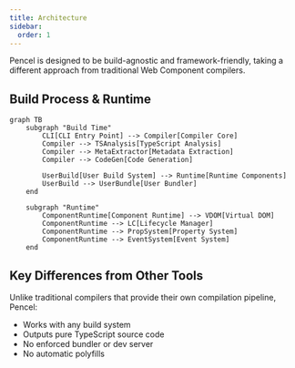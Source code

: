 ```yaml
---
title: Architecture
sidebar:
  order: 1
---
```


Pencel is designed to be build-agnostic and framework-friendly, taking a different approach from traditional Web Component compilers.

## Build Process & Runtime

```mermaid
graph TB
    subgraph "Build Time"
        CLI[CLI Entry Point] --> Compiler[Compiler Core]
        Compiler --> TSAnalysis[TypeScript Analysis]
        Compiler --> MetaExtractor[Metadata Extraction]
        Compiler --> CodeGen[Code Generation]
        
        UserBuild[User Build System] --> Runtime[Runtime Components]
        UserBuild --> UserBundle[User Bundler]
    end
    
    subgraph "Runtime"
        ComponentRuntime[Component Runtime] --> VDOM[Virtual DOM]
        ComponentRuntime --> LC[Lifecycle Manager]
        ComponentRuntime --> PropSystem[Property System]
        ComponentRuntime --> EventSystem[Event System]
    end
```

## Key Differences from Other Tools

Unlike traditional compilers that provide their own compilation pipeline, Pencel:

- Works with any build system
- Outputs pure TypeScript source code
- No enforced bundler or dev server
- No automatic polyfills
